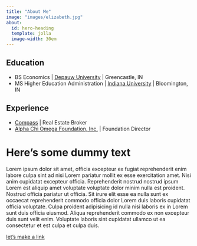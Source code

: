 ```yaml
---
title: "About Me"
image: "images/elizabeth.jpg"
about:
  id: hero-heading
  template: jolla
  image-width: 30em
---
```


:::{#hero-heading}

## Education

* BS Economics | [Depauw University](https://www.depauw.edu/) | Greencastle, IN
* MS Higher Education Administration | [Indiana University](https://www.iu.edu/index.html) | Bloomington, IN

## Experience

* [Compass](https://www.compass.com/agents/elizabeth-donaldson/) | Real Estate Broker
* [Alpha Chi Omega Foundation, Inc.](https://www.alphachiomega.org/foundation) | Foundation Director


:::

# Here's some dummy text
Lorem ipsum dolor sit amet, officia excepteur ex fugiat reprehenderit enim
labore culpa sint ad nisi Lorem pariatur mollit ex esse exercitation amet. Nisi
anim cupidatat excepteur officia. Reprehenderit nostrud nostrud ipsum Lorem est
aliquip amet voluptate voluptate dolor minim nulla est proident. Nostrud
officia pariatur ut officia. Sit irure elit esse ea nulla sunt ex occaecat
reprehenderit commodo officia dolor Lorem duis laboris cupidatat officia
voluptate. Culpa proident adipisicing id nulla nisi laboris ex in Lorem sunt
duis officia eiusmod. Aliqua reprehenderit commodo ex non excepteur duis sunt
velit enim. Voluptate laboris sint cupidatat ullamco ut ea consectetur et est
culpa et culpa duis.

[let's make a link](https://www.google.com){.lipstick}


